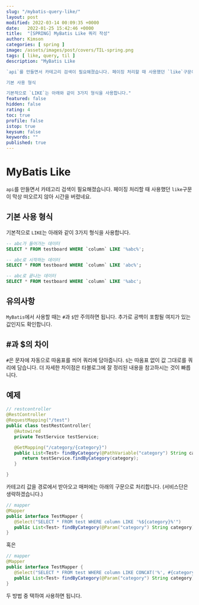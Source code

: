 ```yaml
---
slug: "/mybatis-query-like/"
layout: post
modified: 2022-03-14 00:09:35 +0000
date:   2022-01-25 15:42:46 +0000
title:  "[SPRING] MyBatis Like 쿼리 작성"
author: Kimson
categories: [ spring ]
image: /assets/images/post/covers/TIL-spring.png
tags: [ like, query, til ]
description: "MyBatis Like

`api`를 만들면서 카테고리 검색이 필요해졌습니다. 페이징 처리할 때 사용했던 `like`구문이 막상 떠오르지 않아 시간을 버렸네요.

기본 사용 형식

기본적으로 `LIKE`는 아래와 같이 3가지 형식을 사용합니다."
featured: false
hidden: false
rating: 4
toc: true
profile: false
istop: true
keysum: false
keywords: ""
published: true
---
```


# MyBatis Like

`api`를 만들면서 카테고리 검색이 필요해졌습니다. 페이징 처리할 때 사용했던 `like`구문이 막상 떠오르지 않아 시간을 버렸네요.

## 기본 사용 형식

기본적으로 `LIKE`는 아래와 같이 3가지 형식을 사용합니다.

```sql
-- abc가 들어가는 데이터
SELECT * FROM testboard WHERE `column` LIKE '%abc%';

-- abc로 시작하는 데이터
SELECT * FROM testboard WHERE `column` LIKE 'abc%';

-- abc로 끝나는 데이터
SELECT * FROM testboard WHERE `column` LIKE '%abc';
```

## 유의사항

`MyBatis`에서 사용할 때는 `#`과 `$`만 주의하면 됩니다. 추가로 공백이 포함될 여지가 있는 값인지도 확인합니다.

## #과 $의 차이

`#`은 문자에 자동으로 따옴표를 씌어 쿼리에 담아줍니다. `$`는 따옴표 없이 값 그대로를 쿼리에 담습니다. 더 자세한 차이점은 타블로그에 잘 정리된 내용을 참고하시는 것이 빠릅니다.

## 예제

```java
// restcontroller
@RestController
@RequestMapping("/test")
public class testRestController{
   @Autowired
   private TestService testService;

   @GetMapping("/category/{category}")
   public List<Test> findByCategory(@PathVariable("category") String category){
      return testService.findByCategory(category);
   }

}
```

카테고리 값을 경로에서 받아오고 매퍼에는 아래의 구문으로 처리합니다. (서비스단은 생략하겠습니다.)

```java
// mapper
@Mapper
public interface TestMapper {
   @Select("SELECT * FROM test WHERE column LIKE '%${category}%'")
   public List<Test> findByCategory(@Param("category") String category);
}
```

혹은

```java
// mapper
@Mapper
public interface TestMapper {
   @Select("SELECT * FROM test WHERE column LIKE CONCAT('%', #{category}, '%')")
   public List<Test> findByCategory(@Param("category") String category);
}
```

두 방법 중 택하여 사용하면 됩니다.